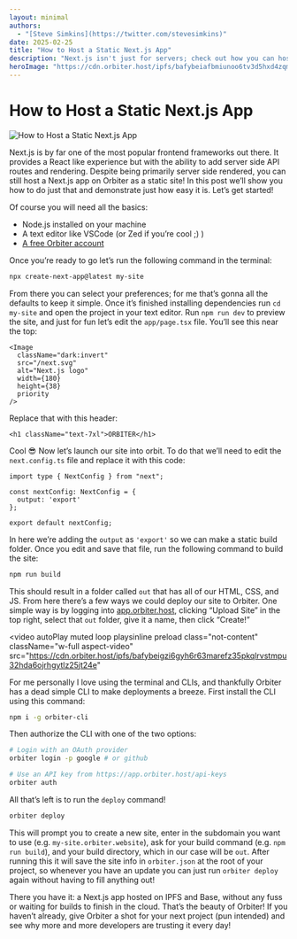 ```yaml
---
layout: minimal
authors:
  - "[Steve Simkins](https://twitter.com/stevesimkins)"
date: 2025-02-25
title: "How to Host a Static Next.js App"
description: "Next.js isn't just for servers; check out how you can host a static version of your Next.js frontend on Orbiter!"
heroImage: "https://cdn.orbiter.host/ipfs/bafybeiafbmiunoo6tv3d5hxd4zqmrr6vd72rymsmcij6ickxkzpitslwly"
---
```

# How to Host a Static Next.js App

![How to Host a Static Next.js App](https://cdn.orbiter.host/ipfs/bafybeiafbmiunoo6tv3d5hxd4zqmrr6vd72rymsmcij6ickxkzpitslwly)

Next.js is by far one of the most popular frontend frameworks out there. It provides a React like experience but with the ability to add server side API routes and rendering. Despite being primarily server side rendered, you can still host a Next.js app on Orbiter as a static site! In this post we’ll show you how to do just that and demonstrate just how easy it is. Let’s get started!

Of course you will need all the basics:

- Node.js installed on your machine
- A text editor like VSCode (or Zed if you’re cool ;) )
- [A free Orbiter account](https://app.orbiter.website)

Once you’re ready to go let’s run the following command in the terminal:

```bash
npx create-next-app@latest my-site
```

From there you can select your preferences; for me that’s gonna all the defaults to keep it simple. Once it’s finished installing dependencies run `cd my-site` and open the project in your text editor. Run `npm run dev` to preview the site, and just for fun let’s edit the `app/page.tsx` file. You’ll see this near the top:

```tsx
<Image
  className="dark:invert"
  src="/next.svg"
  alt="Next.js logo"
  width={180}
  height={38}
  priority
/>
```

Replace that with this header:

```tsx
<h1 className="text-7xl">ORBITER</h1>
```

Cool 😎 Now let’s launch our site into orbit. To do that we’ll need to edit the `next.config.ts` file and replace it with this code:

```tsx
import type { NextConfig } from "next";

const nextConfig: NextConfig = {
  output: 'export'
};

export default nextConfig;
```

In here we’re adding the `output` as `'export'` so we can make a static build folder. Once you edit and save that file, run the following command to build the site:

```bash
npm run build
```

This should result in a folder called `out` that has all of our HTML, CSS, and JS. From here there’s a few ways we could deploy our site to Orbiter. One simple way is by logging into [app.orbiter.host](http://app.orbiter.host), clicking “Upload Site” in the top right, select that `out` folder, give it a name, then click “Create!”

<video
  autoPlay
  muted
  loop
  playsinline
  preload
  class="not-content"
  className="w-full aspect-video"
  src="https://cdn.orbiter.host/ipfs/bafybeigzi6gyh6r63marefz35pkqlrvstmpu32hda6ojrhgytlz25jt24e"
></video>

For me personally I love using the terminal and CLIs, and thankfully Orbiter has a dead simple CLI to make deployments a breeze. First install the CLI using this command:

```bash
npm i -g orbiter-cli
```

Then authorize the CLI with one of the two options:

```bash
# Login with an OAuth provider
orbiter login -p google # or github

# Use an API key from https://app.orbiter.host/api-keys
orbiter auth
```

All that’s left is to run the `deploy` command!

```bash
orbiter deploy
```

This will prompt you to create a new site, enter in the subdomain you want to use (e.g. `my-site.orbiter.website`), ask for your build command (e.g. `npm run build`), and your build directory, which in our case will be `out`. After running this it will save the site info in `orbiter.json` at the root of your project, so whenever you have an update you can just run `orbiter deploy` again without having to fill anything out!

There you have it: a Next.js app hosted on IPFS and Base, without any fuss or waiting for builds to finish in the cloud. That’s the beauty of Orbiter! If you haven’t already, give Orbiter a shot for your next project (pun intended) and see why more and more developers are trusting it every day!